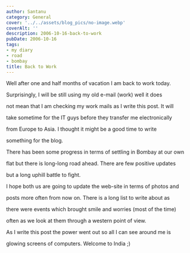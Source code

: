 ```yaml
---
author: Santanu
category: General
cover: '../../assets/blog_pics/no-image.webp'
coverAlt: ''
description: 2006-10-16-back-to-work
pubDate: 2006-10-16
tags:
- my diary
- road
- bombay
title: Back to Work
---
```


Well after one and half months of vacation I am back to work today.

Surprisingly, I will be still using my old e-mail (work) well it does

not mean that I am checking my work mails as I write this post. It will

take sometime for the IT guys before they transfer me electronically

from Europe to Asia. I thought it might be a good time to write

something for the blog.



There has been some progress in terms of settling in Bombay at our own

flat but there is long-long road ahead. There are few positive updates

but a long uphill battle to fight.



I hope both us are going to update the web-site in terms of photos and

posts more often from now on. There is a long list to write about as

there were events which brought smile and worries (most of the time)

often as we look at them through a western point of view.



As I write this post the power went out so all I can see around me is

glowing screens of computers. Welcome to India ;)
